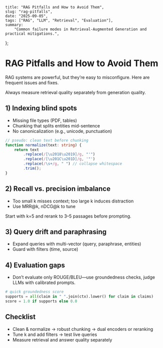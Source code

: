     title: "RAG Pitfalls and How to Avoid Them",
    slug: "rag-pitfalls",
    date: "2025-09-05",
    tags: ["RAG", "LLM", "Retrieval", "Evaluation"],
    summary:
        "Common failure modes in Retrieval-Augmented Generation and practical mitigations.",
};


# RAG Pitfalls and How to Avoid Them

RAG systems are powerful, but they’re easy to misconfigure. Here are frequent issues and fixes.

<Callout>
    Always measure retrieval quality separately from generation quality.
</Callout>

## 1) Indexing blind spots

-   Missing file types (PDF, tables)
-   Chunking that splits entities mid-sentence
-   No canonicalization (e.g., unicode, punctuation)

```ts
// pseudo: clean text before chunking
function normalize(text: string) {
    return text
        .replace(/[\u2018\u2019]/g, "'")
        .replace(/[\u201C\u201D]/g, '"')
        .replace(/\s+/g, " ") // collapse whitespace
        .trim();
}
```

## 2) Recall vs. precision imbalance

-   Too small k misses context; too large k induces distraction
-   Use MRR@k, nDCG@k to tune

<Note>Start with k=5 and rerank to 3–5 passages before prompting.</Note>

## 3) Query drift and paraphrasing

-   Expand queries with multi-vector (query, paraphrase, entities)
-   Guard with filters (time, source)

## 4) Evaluation gaps

-   Don’t evaluate only ROUGE/BLEU—use groundedness checks, judge LLMs with calibrated prompts.

```python
# quick groundedness score
supports = all(claim in " ".join(ctx).lower() for claim in claims)
score = 1.0 if supports else 0.0
```

## Checklist

-   Clean & normalize → robust chunking → dual encoders or reranking
-   Tune k and add filters → test live queries
-   Measure retrieval and answer quality separately
